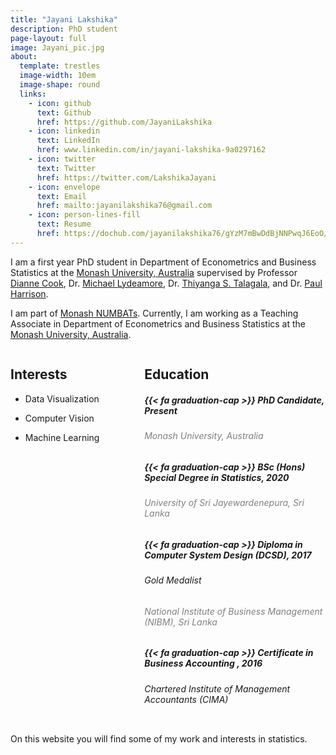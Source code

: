```yaml
---
title: "Jayani Lakshika"
description: PhD student
page-layout: full
image: Jayani_pic.jpg
about:
  template: trestles
  image-width: 10em
  image-shape: round
  links:
    - icon: github
      text: Github
      href: https://github.com/JayaniLakshika
    - icon: linkedin
      text: LinkedIn
      href: www.linkedin.com/in/jayani-lakshika-9a0297162
    - icon: twitter
      text: Twitter
      href: https://twitter.com/LakshikaJayani
    - icon: envelope
      text: Email
      href: mailto:jayanilakshika76@gmail.com
    - icon: person-lines-fill
      text: Resume
      href: https://dochub.com/jayanilakshika76/gYzM7mBwDdBjNNPwqJ6EoO/jayani-cv-new-pdf?dt=z4MN1p1_1vFsHfk5YuaG
---
```


I am a first year PhD student in Department of Econometrics and Business Statistics at the [Monash University, Australia](https://www.monash.edu/business/ebs) supervised by Professor [Dianne Cook](http://www.dicook.org/), Dr. [Michael Lydeamore](https://research.monash.edu/en/persons/michael-lydeamore), Dr. [Thiyanga S. Talagala](https://thiyanga.netlify.app/), and Dr. [Paul Harrison](https://research.monash.edu/en/persons/paul-harrison).

I am part of [Monash NUMBATs](https://numbat.space/). Currently, I am working as a Teaching Associate in Department of Econometrics and Business Statistics at the [Monash University, Australia](https://www.monash.edu/business/ebs). 

::: columns
::: {.column width="40%"}
## Interests

-   Data Visualization

-   Computer Vision

-   Machine Learning
:::

::: {.column width="60%"}
## Education

##### {{< fa graduation-cap >}} PhD Candidate, Present

###### Monash University, Australia {style="color: gray"}

##### {{< fa graduation-cap >}} BSc (Hons) Special Degree in Statistics, 2020

###### University of Sri Jayewardenepura, Sri Lanka {style="color: gray"}

##### {{< fa graduation-cap >}} Diploma in Computer System Design (DCSD), 2017

###### Gold Medalist

###### National Institute of Business Management (NIBM), Sri Lanka {style="color: gray"}

##### {{< fa graduation-cap >}} Certificate in Business Accounting , 2016

###### Chartered Institute of Management Accountants (CIMA)
:::
:::

On this website you will find some of my work and interests in statistics.
